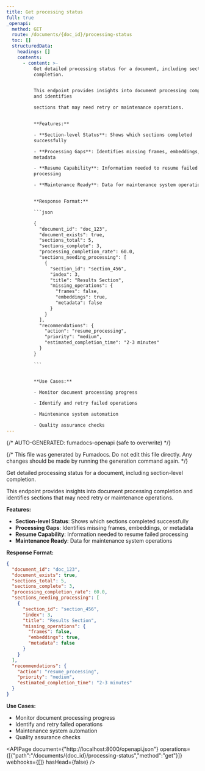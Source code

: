 ```yaml
---
title: Get processing status
full: true
_openapi:
  method: GET
  route: /documents/{doc_id}/processing-status
  toc: []
  structuredData:
    headings: []
    contents:
      - content: >-
          Get detailed processing status for a document, including section-level
          completion.


          This endpoint provides insights into document processing completion
          and identifies

          sections that may need retry or maintenance operations.


          **Features:**

          - **Section-level Status**: Shows which sections completed
          successfully

          - **Processing Gaps**: Identifies missing frames, embeddings, or
          metadata

          - **Resume Capability**: Information needed to resume failed
          processing

          - **Maintenance Ready**: Data for maintenance system operations


          **Response Format:**

          ```json

          {
            "document_id": "doc_123",
            "document_exists": true,
            "sections_total": 5,
            "sections_complete": 3,
            "processing_completion_rate": 60.0,
            "sections_needing_processing": [
              {
                "section_id": "section_456",
                "index": 3,
                "title": "Results Section",
                "missing_operations": {
                  "frames": false,
                  "embeddings": true,
                  "metadata": false
                }
              }
            ],
            "recommendations": {
              "action": "resume_processing",
              "priority": "medium",
              "estimated_completion_time": "2-3 minutes"
            }
          }

          ```


          **Use Cases:**

          - Monitor document processing progress

          - Identify and retry failed operations

          - Maintenance system automation

          - Quality assurance checks
---
```


{/* AUTO-GENERATED: fumadocs-openapi (safe to overwrite) */}


{/* This file was generated by Fumadocs. Do not edit this file directly. Any changes should be made by running the generation command again. */}

Get detailed processing status for a document, including section-level completion.

This endpoint provides insights into document processing completion and identifies
sections that may need retry or maintenance operations.

**Features:**
- **Section-level Status**: Shows which sections completed successfully
- **Processing Gaps**: Identifies missing frames, embeddings, or metadata
- **Resume Capability**: Information needed to resume failed processing
- **Maintenance Ready**: Data for maintenance system operations

**Response Format:**
```json
{
  "document_id": "doc_123",
  "document_exists": true,
  "sections_total": 5,
  "sections_complete": 3,
  "processing_completion_rate": 60.0,
  "sections_needing_processing": [
    {
      "section_id": "section_456",
      "index": 3,
      "title": "Results Section",
      "missing_operations": {
        "frames": false,
        "embeddings": true,
        "metadata": false
      }
    }
  ],
  "recommendations": {
    "action": "resume_processing",
    "priority": "medium",
    "estimated_completion_time": "2-3 minutes"
  }
}
```

**Use Cases:**
- Monitor document processing progress
- Identify and retry failed operations
- Maintenance system automation
- Quality assurance checks

<APIPage document={"http://localhost:8000/openapi.json"} operations={[{"path":"/documents/{doc_id}/processing-status","method":"get"}]} webhooks={[]} hasHead={false} />